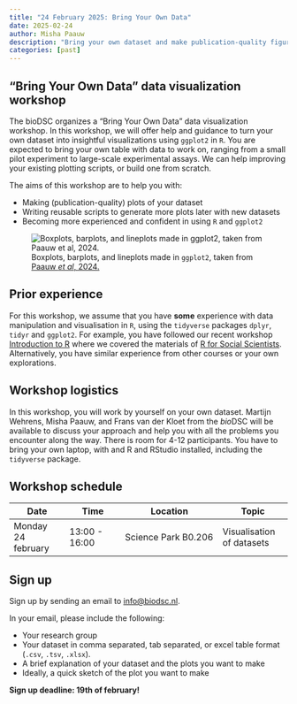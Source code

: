 ```yaml
---
title: "24 February 2025: Bring Your Own Data"
date: 2025-02-24
author: Misha Paauw
description: "Bring your own dataset and make publication-quality figures."
categories: [past]
---
```


## "Bring Your Own Data" data visualization workshop

The bioDSC organizes a “Bring Your Own Data” data visualization workshop. In this workshop, we will offer help and guidance to turn your own dataset into insightful visualizations using `ggplot2` in `R`. You are expected to bring your own table with data to work on, ranging from a small pilot experiment to large-scale experimental assays. We can help improving your existing plotting scripts, or build one from scratch.

The aims of this workshop are to help you with:

-	Making (publication-quality) plots of your dataset
-	Writing reusable scripts to generate more plots later with new datasets
-	Becoming more experienced and confident in using `R` and `ggplot2`

![Boxplots, barplots, and lineplots made in `ggplot2`, taken from [Paauw *et al*, 2024.](https://www.biorxiv.org/content/10.1101/2024.10.09.617435v1)](../images/BYOD-image.jpg){fig-align="left"}

## Prior experience

For this workshop, we assume that you have **some** experience with data manipulation and visualisation in `R`, using the `tidyverse` packages `dplyr`, `tidyr` and `ggplot2`. For example, you have followed our recent workshop [Introduction to R](2025-introduction-R.qmd) where we covered the materials of [R for Social Scientists](https://datacarpentry.github.io/r-socialsci/). Alternatively, you have similar experience from other courses or your own explorations.

## Workshop logistics

In this workshop, you will work by yourself on your own dataset. Martijn Wehrens, Misha Paauw, and Frans van der Kloet from the *bio*DSC will be available to discuss your approach and help you with all the problems you encounter along the way. There is room for 4-12 participants. You have to bring your own laptop, with and R and RStudio installed, including the `tidyverse` package. 

## Workshop schedule

| Date | Time | Location | Topic |
| ---- | ---- | -------  | ----- |
| Monday 24 february | 13:00 - 16:00 | Science Park B0.206 | Visualisation of datasets |

## Sign up

Sign up by sending an email to [info@biodsc.nl](mailto:info@biodsc.nl).

In your email, please include the following:

- Your research group
- Your dataset in comma separated, tab separated, or excel table format (`.csv`, `.tsv`, `.xlsx`).
- A brief explanation of your dataset and the plots you want to make
- Ideally, a quick sketch of the plot you want to make

**Sign up deadline: 19th of february!**
